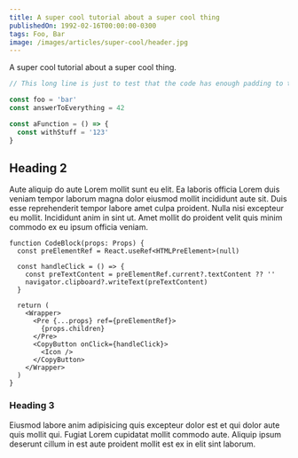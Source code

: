 ```yaml
---
title: A super cool tutorial about a super cool thing
publishedOn: 1992-02-16T00:00:00-0300
tags: Foo, Bar
image: /images/articles/super-cool/header.jpg
---
```


A super cool tutorial about a super cool thing.

```js highlight=1,4-6
// This long line is just to test that the code has enough padding to the side to avoid the copy button covering it

const foo = 'bar'
const answerToEverything = 42

const aFunction = () => {
  const withStuff = '123'
}
```

## Heading 2

Aute aliquip do aute Lorem mollit sunt eu elit. Ea laboris officia Lorem duis
veniam tempor laborum magna dolor eiusmod mollit incididunt aute sit. Duis esse
reprehenderit tempor labore amet culpa proident. Nulla nisi excepteur eu mollit.
Incididunt anim in sint ut. Amet mollit do proident velit quis minim commodo ex
eu ipsum officia veniam.

```tsx highlight=4-7
function CodeBlock(props: Props) {
  const preElementRef = React.useRef<HTMLPreElement>(null)

  const handleClick = () => {
    const preTextContent = preElementRef.current?.textContent ?? ''
    navigator.clipboard?.writeText(preTextContent)
  }

  return (
    <Wrapper>
      <Pre {...props} ref={preElementRef}>
        {props.children}
      </Pre>
      <CopyButton onClick={handleClick}>
        <Icon />
      </CopyButton>
    </Wrapper>
  )
}
```

### Heading 3

Eiusmod labore anim adipisicing quis excepteur dolor est et qui dolor aute quis mollit qui. Fugiat Lorem cupidatat mollit commodo aute. Aliquip ipsum deserunt cillum in est aute proident mollit est ex in elit sint laborum.
